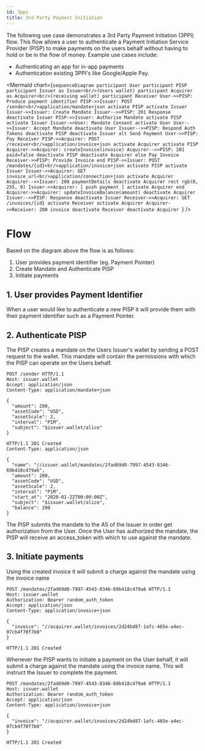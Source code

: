 ```yaml
---
id: 3ppi
title: 3rd Party Payment Initiation
---
```


The following use case demonstrates a 3rd Party Payment Initiation (3PPI) flow. This flow allows a user to authenticate 
a Payment Initiation Service Provider (PISP) to make payments on the users behalf without having to hold or be in the flow of money. Example use cases include:
* Authenticating an app for in-app payments
* Authentication existing 3PPI's like Google/Apple Pay.

<Mermaid chart={`sequenceDiagram
participant User
participant PISP
participant Issuer as Issuer<br/>(Users wallet)
participant Acquirer as Acquirer<br/>(receiving wallet)
participant Receiver
User->>PISP: Produce payment identifier
PISP->>Issuer: POST /sender<br/>application/mandate+json
activate PISP
activate Issuer
Issuer->>Issuer: Create Mandate
Issuer-->>PISP: 201 Response
deactivate Issuer
PISP->>Issuer: Authorise Mandate
activate PISP
activate Issuer
    Issuer->>User: Mandate Consent
    activate User
    User-->>Issuer: Accept Mandate
    deactivate User
Issuer-->>PISP: Respond Auth Tokens
deactivate PISP
deactivate Issuer
alt Send Payment
    User->>PISP: Pay Receiver
    PISP->>Acquirer: POST /receiver<br/>application/invoice+json
    activate Acquirer
    activate PISP
    Acquirer->>Acquirer: createInvoice(invoice)
    Acquirer-->>PISP: 201 paid=false
    deactivate PISP
    deactivate Acquirer
else Pay Invoice
    Receiver->>PISP: Provide Invoice
end
PISP->>Issuer: POST /mandates/{id}<br/>application/invoice+json
activate PISP
activate Issuer
Issuer->>Acquirer: GET invoice_url<br/>application/connection+json
activate Acquirer
Acquirer-->>Issuer: 200 paymentDetails
deactivate Acquirer
rect rgb(0, 255, 0)
    Issuer->>Acquirer: [ push payment ]
    activate Acquirer
end
Acquirer->>Acquirer: updateInvoiceBalance(amount)
deactivate Acquirer
Issuer-->>PISP: Response
deactivate Issuer
Receiver->>Acquirer: GET /invoices/{id}
activate Receiver
activate Acquirer
Acquirer->>Receiver: 200 invoice
deactivate Receiver
deactivate Acquirer
`}
/>

# Flow

Based on the diagram above the flow is as follows:
1. User provides payment identifier (eg. Payment Pointer)
2. Create Mandate and Authenticate PISP
3. Initiate payments

## 1.  User provides Payment Identifier

When a user would like to authenticate a new PISP it will provide them with their payment identifier such as a Payment Pointer.

## 2. Authenticate PISP

The PISP creates a mandate on the Users Issuer's wallet by sending a POST request to the wallet. This mandate will contain the permissions
with which the PISP can operate on the Users behalf.

```http
POST /sender HTTP/1.1
Host: issuer.wallet
Accept: application/json
Content-Type: application/mandate+json

{
  "amount": 200,
  "assetCode": "USD",
  "assetScale": 2,
  "interval": "P1M",
  "subject": "$issuer.wallet/alice"
}
```

```http
HTTP/1.1 201 Created
Content-Type: application/json

{
  "name": "//issuer.wallet/mandates/2fad69d0-7997-4543-8346-69b418c479a6",
  "amount": 200,
  "assetCode": "USD",
  "assetScale": 2,
  "interval": "P1M",
  "start_at": "2020-01-22T00:00:00Z",
  "subject": "$issuer.wallet/alice",
  "balance": 200 
}
```

The PISP submits the mandate to the AS of the Issuer in order get authorization from the User. Once the User has 
authorized the mandate, the PISP will receive an access_token with which to use against the mandate.

## 3. Initiate payments
Using the created invoice it will submit a charge against the mandate using the invoice name

```http
POST /mandates/2fad69d0-7997-4543-8346-69b418c479a6 HTTP/1.1
Host: issuer.wallet
Authorization: Bearer random_auth_token
Accept: application/json
Content-Type: application/invoice+json

{
  "invoice": "//acquirer.wallet/invoices/2d24bd87-1afc-465e-a4ec-07cb4f70f7b0"
}

```

```http
HTTP/1.1 201 Created
```
Whenever the PISP wants to initiate a payment on the User behalf, it will submit a charge against the 
mandate using the invoice name. This will instruct the Issuer to complete the payment.

```http
POST /mandates/2fad69d0-7997-4543-8346-69b418c479a6 HTTP/1.1
Host: issuer.wallet
Authorization: Bearer random_auth_token
Accept: application/json
Content-Type: application/invoice+json

{
  "invoice": "//acquirer.wallet/invoices/2d24bd87-1afc-465e-a4ec-07cb4f70f7b0"
}

```

```http
HTTP/1.1 201 Created
```

